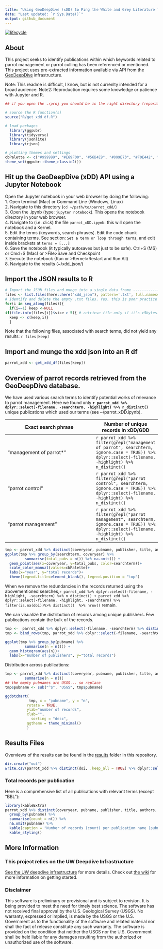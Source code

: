 ```yaml
---
title: "Using GeoDeepDive (xDD) to Ping the White and Grey Literature for Parrot Management"
date: "Last updated: `r Sys.Date()`"
output: github_document
---
```

[![lifecycle](https://img.shields.io/badge/lifecycle-experimental-lightgrey.svg)](https://www.tidyverse.org/lifecycle/#experimental)

## About
This project seeks to identify publications within which keywords related to parrot management or parrot culling has been referenced or mentioned. This project uses pre-extracted information available via API from the [GeoDeepDive](https://geodeepdive.org) infrastructure. 

Note: This readme is difficult, I know, but is not currenlty intended for a broad audience. 
Note2: Reproduction requires some knowledge or patience with Jupyter and R. 


```r
## if you open the .rproj you should be in the right directory (repository root)

# source the R function(s)
source("R/get_xdd_df.R")

# load packages
  library(ggpubr)
  library(tidyverse)
  library(jsonlite)
  library(rjson)

# plotting themes and settings
cbPalette <- c("#999999", "#E69F00", "#56B4E9", "#009E73", "#F0E442", "#0072B2", "#D55E00", "#CC79A7")
theme_set(ggpubr::theme_classic2())
```

## Hit up the GeoDeepDive (xDD) API using a Jupyter Notebook

Open the Jupyter notebook in your web browser by doing the following:  
1. Open terminal (Mac) or Command Line (Windows, Linux)  
2. Navigate to this directory (`cd ~/path/to/parrot_xdd/`)  
3. Open the .ipynb (type: `jupyter notebook`).  This opens the notebook directory in your web browser.   
4. Navigate to (i.e. click) the file `parrot_xDD.ipynb`: this will open the notebook and a Kernel.  
5. Edit the terms (keywords, search phrases). Edit the code chunk containing terms. See section: `Set a term or loop through terms`, and edit inside brackets at `terms = [...]`  
6. Save the notebook (it typically autosaves but just to be safe). Ctrl+S (MS) or Cmd+S (Mac) or >File>Save and Checkpoint   
7. Execute the notebook (Run or >Kernel>Restart and Run All)  
8. Navigate to the results (~/xdd_json/)  


## Import the JSON results to R
```r
# Import the JSON files and munge into a single data frame ----------------
files <- list.files(here::here("xdd_json"), pattern='.txt', full.names=TRUE)
# Identify and delete the empty .txt files. Yes, this is poor practice but oh well!
for(i in seq_along(files)){
  if(i==1) keep <-NULL
if(file.info(files[i])$size > 5){ # retrieve file only if it's >5bytes.
  keep <- c(keep,i)}
  }
```

Note that the following files, associated with search terms, did not yield any results:
`r files[keep]`


## Import and munge the xdd json into an R df
```r
parrot_xdd <- get_xdd_df(files[keep])
```

## Overview of parrot records retrieved from the GeoDeepDive database.
We have used various search terms to identify potential works of relevance to parrot management. Here we found only __`r parrot_xdd %>% dplyr::select(-filename, -searchterm, -highlight) %>% n_distinct()`__ unique publications which used our terms (see ~/parrot_xDD.ipynb). 

Exact search phrase | Number of unique records in xDD/GDD 
--------------|----
"management of parrot*" | `r parrot_xdd %>% filter(grepl("management of parrot", searchterm, ignore.case = TRUE)) %>% dplyr::select(-filename, -highlight) %>% n_distinct()`
"parrot control" | `r parrot_xdd %>% filter(grepl("parrot control", searchterm, ignore.case = TRUE)) %>% dplyr::select(-filename, -highlight) %>% n_distinct()`
"parrot management" | `r parrot_xdd %>% filter(grepl("parrot management", searchterm, ignore.case = TRUE)) %>% dplyr::select(-filename, -highlight) %>% n_distinct()`


```r
tmp <- parrot_xdd %>% distinct(coveryear, pubname, publisher, title, authors, searchterm)   
ggplot(tmp %>% group_by(searchterm, coveryear) %>% 
         summarise(total_pubs = n()) %>% na.omit()) +
  geom_point(aes(x=coveryear, y=total_pubs, color=searchterm))+
  scale_color_manual(values=cbPalette)+
  labs(x="year", y="total records")+
  theme(legend.title=element_blank(), legend.position = "top")
``` 


When we remove the redundancies in the records returned using the abovementioned searches,`r parrot_xdd %>% dplyr::select(-filename, -highlight, -searchterm) %>% n_distinct() + parrot_xdd %>% dplyr::select(-filename, -highlight, -searchterm) %>% filter(is.na(doi))%>% distinct()  %>% nrow() ` remain. 

We can visualize the distribution of  records among unique publishers. Few publications contain the bulk of the records. 
```r
tmp <-  parrot_xdd %>% dplyr::select(-filename, -searchterm) %>% distinct()
tmp <- bind_rows(tmp, parrot_xdd %>% dplyr::select(-filename, -searchterm)%>% filter(is.na(doi)) %>% distinct())

ggplot(tmp %>% group_by(pubname) %>% 
         summarise(n = n())) +
  geom_histogram(aes(n))+
  labs(x="number of publishers", y="total records")
```

Distribution across publications:
```r
tmp <- parrot_xdd %>% distinct(coveryear, pubname, publisher, title, authors, searchterm)%>% group_by(pubname) %>% 
         summarise(n = n()) 
## the empty pubnames are USGS... so replace
tmp$pubname <- sub("^$", "USGS", tmp$pubname)

ggdotchart(
           tmp, x = "pubname", y = "n",
          rotate = TRUE,
          ylab="number of records", 
          xlab="",
            sorting = "desc", 
          ggtheme = theme_minimal()
          )
```

## Results Files
Overviews of the results can be found in the [results](/results) folder in this repository.
```r
dir.create("out")
write.csv(parrot_xdd %>% distinct(doi, .keep_all = TRUE) %>% dplyr::select(-searchterm), "out/unique_results.csv")
```

### Total records per publication
Here is a comprehensive list of all publications with relevant terms (except "BBL"):
```r
library(kableExtra)
parrot_xdd %>% distinct(coveryear, pubname, publisher, title, authors, searchterm)%>%
  group_by(pubname) %>% 
  summarise(count = n()) %>% 
  na.omit(pubname) %>% 
  kable(caption = "Number of records (count) per publication name (pubname)", format="markdown") %>%
  kable_styling()
````

## More Information
### This project relies on the UW Deepdive Infrastructure
[See the UW deepdive infrastructure](UW-Deepdive-Infrastructure/app-template) for more details. Check out [the
wiki](https://github.com/UW-Deepdive-Infrastructure/app-template/wiki)
for more information on getting started.

### Disclaimer
This software is preliminary or provisional and is subject to revision. It is being provided to meet the need for timely best science. The software has not received final approval by the U.S. Geological Survey (USGS). No warranty, expressed or implied, is made by the USGS or the U.S. Government as to the functionality of the software and related material nor shall the fact of release constitute any such warranty. The software is provided on the condition that neither the USGS nor the U.S. Government shall be held liable for any damages resulting from the authorized or unauthorized use of the software.
